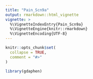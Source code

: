 ```yaml
---
title: "Pain_Scn9a"
output: rmarkdown::html_vignette
vignette: >
  %\VignetteIndexEntry{Pain_Scn9a}
  %\VignetteEngine{knitr::rmarkdown}
  %\VignetteEncoding{UTF-8}
---
```


```r
knitr::opts_chunk$set(
  collapse = TRUE,
  comment = "#>"
)
```

```r
library(gdaphen)
```
